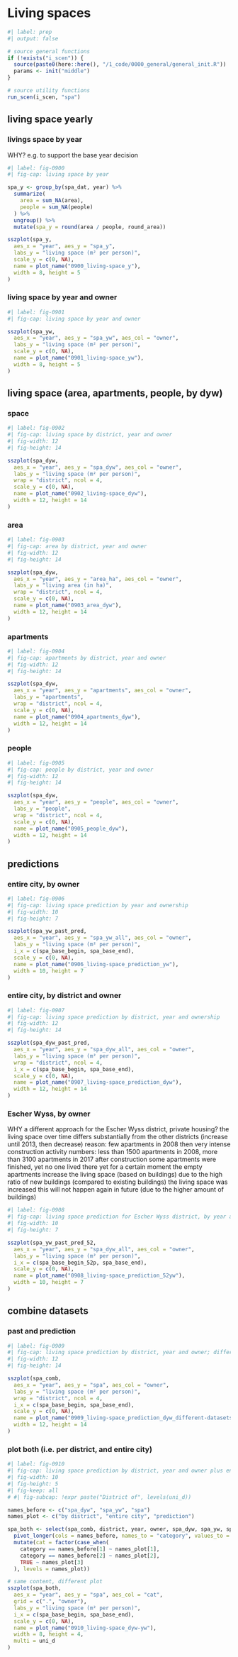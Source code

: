 # Living spaces

```r
#| label: prep
#| output: false

# source general functions
if (!exists("i_scen")) {
  source(paste0(here::here(), "/1_code/0000_general/general_init.R"))
  params <- init("middle")
}

# source utility functions
run_scen(i_scen, "spa")

```

## living space yearly

### livings space by year

WHY? e.g. to support the base year decision

```r
#| label: fig-0900
#| fig-cap: living space by year

spa_y <- group_by(spa_dat, year) %>%
  summarize(
    area = sum_NA(area),
    people = sum_NA(people)
  ) %>%
  ungroup() %>%
  mutate(spa_y = round(area / people, round_area))

sszplot(spa_y,
  aes_x = "year", aes_y = "spa_y",
  labs_y = "living space (m² per person)",
  scale_y = c(0, NA),
  name = plot_name("0900_living-space_y"),
  width = 8, height = 5
)
```

### living space by year and owner

```r
#| label: fig-0901
#| fig-cap: living space by year and owner

sszplot(spa_yw,
  aes_x = "year", aes_y = "spa_yw", aes_col = "owner",
  labs_y = "living space (m² per person)",
  scale_y = c(0, NA),
  name = plot_name("0901_living-space_yw"),
  width = 8, height = 5
)
```

## living space (area, apartments, people, by dyw)

### space

```r
#| label: fig-0902
#| fig-cap: living space by district, year and owner
#| fig-width: 12
#| fig-height: 14

sszplot(spa_dyw,
  aes_x = "year", aes_y = "spa_dyw", aes_col = "owner",
  labs_y = "living space (m² per person)",
  wrap = "district", ncol = 4,
  scale_y = c(0, NA),
  name = plot_name("0902_living-space_dyw"),
  width = 12, height = 14
)
```

### area

```r
#| label: fig-0903
#| fig-cap: area by district, year and owner
#| fig-width: 12
#| fig-height: 14

sszplot(spa_dyw,
  aes_x = "year", aes_y = "area_ha", aes_col = "owner",
  labs_y = "living area (in ha)",
  wrap = "district", ncol = 4,
  scale_y = c(0, NA),
  name = plot_name("0903_area_dyw"),
  width = 12, height = 14
)
```

### apartments

```r
#| label: fig-0904
#| fig-cap: apartments by district, year and owner
#| fig-width: 12
#| fig-height: 14

sszplot(spa_dyw,
  aes_x = "year", aes_y = "apartments", aes_col = "owner",
  labs_y = "apartments",
  wrap = "district", ncol = 4,
  scale_y = c(0, NA),
  name = plot_name("0904_apartments_dyw"),
  width = 12, height = 14
)
```

### people

```r
#| label: fig-0905
#| fig-cap: people by district, year and owner
#| fig-width: 12
#| fig-height: 14

sszplot(spa_dyw,
  aes_x = "year", aes_y = "people", aes_col = "owner",
  labs_y = "people",
  wrap = "district", ncol = 4,
  scale_y = c(0, NA),
  name = plot_name("0905_people_dyw"),
  width = 12, height = 14
)
```

## predictions

### entire city, by owner

```r
#| label: fig-0906
#| fig-cap: living space prediction by year and ownership
#| fig-width: 10
#| fig-height: 7

sszplot(spa_yw_past_pred,
  aes_x = "year", aes_y = "spa_yw_all", aes_col = "owner",
  labs_y = "living space (m² per person)",
  i_x = c(spa_base_begin, spa_base_end),
  scale_y = c(0, NA),
  name = plot_name("0906_living-space_prediction_yw"),
  width = 10, height = 7
)
```

### entire city, by district and owner

```r
#| label: fig-0907
#| fig-cap: living space prediction by district, year and ownership
#| fig-width: 12
#| fig-height: 14

sszplot(spa_dyw_past_pred,
  aes_x = "year", aes_y = "spa_dyw_all", aes_col = "owner",
  labs_y = "living space (m² per person)",
  wrap = "district", ncol = 4,
  i_x = c(spa_base_begin, spa_base_end),
  scale_y = c(0, NA),
  name = plot_name("0907_living-space_prediction_dyw"),
  width = 12, height = 14
)
```

### Escher Wyss, by owner {#sec-escherwyss_ls}

WHY a different approach for the Escher Wyss district, private housing? the living space over time differs substantially from the other districts (increase until 2013, then decrease) reason: few apartments in 2008 then very intense construction activity numbers: less than 1500 apartments in 2008, more than 3100 apartments in 2017 after construction some apartments were finished, yet no one lived there yet for a certain moment the empty apartments increase the living space (based on buildings) due to the high ratio of new buildings (compared to existing buildings) the living space was increased this will not happen again in future (due to the higher amount of buildings)

```r
#| label: fig-0908
#| fig-cap: living space prediction for Escher Wyss district, by year and ownership
#| fig-width: 10
#| fig-height: 7

sszplot(spa_yw_past_pred_52,
  aes_x = "year", aes_y = "spa_dyw_all", aes_col = "owner",
  labs_y = "living space (m² per person)",
  i_x = c(spa_base_begin_52p, spa_base_end),
  scale_y = c(0, NA),
  name = plot_name("0908_living-space_prediction_52yw"),
  width = 10, height = 7
)
```

## combine datasets

### past and prediction

```r
#| label: fig-0909
#| fig-cap: living space prediction by district, year and owner; different datasets
#| fig-width: 12
#| fig-height: 14

sszplot(spa_comb,
  aes_x = "year", aes_y = "spa", aes_col = "owner",
  labs_y = "living space (m² per person)",
  wrap = "district", ncol = 4,
  i_x = c(spa_base_begin, spa_base_end),
  scale_y = c(0, NA),
  name = plot_name("0909_living-space_prediction_dyw_different-datasets"),
  width = 12, height = 14
)
```

### plot both (i.e. per district, and entire city)

```r
#| label: fig-0910
#| fig-cap: living space prediction by district, year and owner plus entire city
#| fig-width: 10
#| fig-height: 5
#| fig-keep: all
# #| fig-subcap: !expr paste("District of", levels(uni_d))

names_before <- c("spa_dyw", "spa_yw", "spa")
names_plot <- c("by district", "entire city", "prediction")

spa_both <- select(spa_comb, district, year, owner, spa_dyw, spa_yw, spa) %>%
  pivot_longer(cols = names_before, names_to = "category", values_to = "spa") %>%
  mutate(cat = factor(case_when(
    category == names_before[1] ~ names_plot[1],
    category == names_before[2] ~ names_plot[2],
    TRUE ~ names_plot[3]
  ), levels = names_plot))

# same content, different plot
sszplot(spa_both,
  aes_x = "year", aes_y = "spa", aes_col = "cat",
  grid = c(".", "owner"),
  labs_y = "living space (m² per person)",
  i_x = c(spa_base_begin, spa_base_end),
  scale_y = c(0, NA),
  name = plot_name("0910_living-space_dyw-yw"),
  width = 8, height = 4,
  multi = uni_d
)
```
